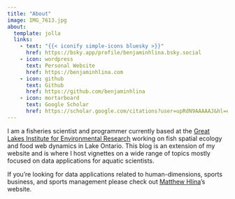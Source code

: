 ```yaml
---
title: "About"
image: IMG_7613.jpg
about:
  template: jolla
  links:
    - text: "{{< iconify simple-icons bluesky >}}"
      href: https://bsky.app/profile/benjaminhlina.bsky.social
    - icon: wordpress
      text: Personal Website
      href: https://benjaminhlina.com
    - icon: github
      text: Github
      href: https://github.com/benjaminhlina
    - icon: mortarboard
      text: Google Scholar
      href: https://scholar.google.com/citations?user=upRdN9AAAAAJ&hl=en
---
```


I am a fisheries scientist and programmer currently based at the [Great Lakes Institute for Environmental Research](https://www.uwindsor.ca/glier/) working on fish spatial ecology and food web dynamics in Lake Ontario. This blog is an extension of my website and is where I host vignettes on a wide range of topics mostly focused on data applications for aquatic scientists. 

If you're looking for data applications related to human-dimensions, sports business, and sports management please check out [Matthew Hlina](https://matthewhlina.github.io/website/)'s website. 
